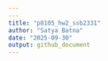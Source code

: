 ```yaml
---
---
title: "p8105_hw2_ssb2331"
author: "Satya Batna"
date: "2025-09-30"
output: github_document
---
```


